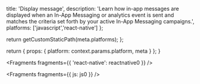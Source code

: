                   
  title: 'Display message',
  description: 'Learn how in-app messages are displayed when an In-App Messaging or analytics event is sent and matches the criteria set forth by your active In-App Messaging campaigns.',
  platforms: ['javascript','react-native']
};

  return getCustomStaticPath(meta.platforms);
};

  return {
    props: {
      platform: context.params.platform,
      meta
    }
  };
}
          



<Fragments fragments={{ 'react-native': reactnative0 }} />


<Fragments fragments={{ js: js0 }} />
